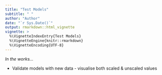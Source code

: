 ```yaml
---
title: "Test Models"
subtitle: " "
author: "Author"
date: "`r Sys.Date()`"
output: rmarkdown::html_vignette
vignette: >
  %\VignetteIndexEntry{Test Models}
  %\VignetteEngine{knitr::rmarkdown}
  %\VignetteEncoding{UTF-8}
---
```


_In the works..._

- Validate models with new data - visualise both scaled & unscaled values
